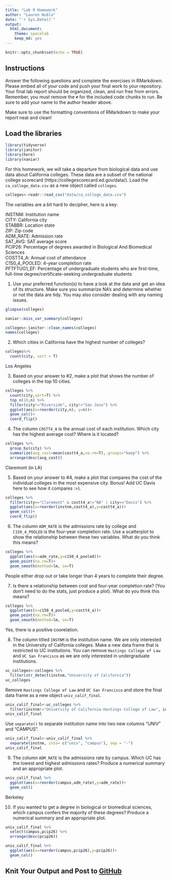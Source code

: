 ```yaml
---
title: "Lab 9 Homework"
author: "Lauren Nubla"
date: "`r Sys.Date()`"
output:
  html_document: 
    theme: spacelab
    keep_md: yes
---
```


```r
knitr::opts_chunk$set(echo = TRUE)
```

## Instructions
Answer the following questions and complete the exercises in RMarkdown. Please embed all of your code and push your final work to your repository. Your final lab report should be organized, clean, and run free from errors. Remember, you must remove the `#` for the included code chunks to run. Be sure to add your name to the author header above.  

Make sure to use the formatting conventions of RMarkdown to make your report neat and clean!  

## Load the libraries
```r
library(tidyverse)
library(janitor)
library(here)
library(naniar)
``` 

For this homework, we will take a departure from biological data and use data about California colleges. These data are a subset of the national college scorecard (https://collegescorecard.ed.gov/data/). Load the `ca_college_data.csv` as a new object called `colleges`.
```r
colleges<-readr::read_csv("data/ca_college_data.csv")
```

The variables are a bit hard to decipher, here is a key:  

INSTNM: Institution name  
CITY: California city  
STABBR: Location state  
ZIP: Zip code  
ADM_RATE: Admission rate  
SAT_AVG: SAT average score  
PCIP26: Percentage of degrees awarded in Biological And Biomedical Sciences  
COSTT4_A: Annual cost of attendance  
C150_4_POOLED: 4-year completion rate  
PFTFTUG1_EF: Percentage of undergraduate students who are first-time, full-time degree/certificate-seeking undergraduate students  

1. Use your preferred function(s) to have a look at the data and get an idea of its structure. Make sure you summarize NA's and determine whether or not the data are tidy. You may also consider dealing with any naming issues.
```r
glimpse(colleges)
```

```r
naniar::miss_var_summary(colleges)
```

```r
colleges<-janitor::clean_names(colleges)
names(colleges)
```

2. Which cities in California have the highest number of colleges?
```r
colleges%>%
  count(city, sort = T)
```
Los Angeles 

3. Based on your answer to #2, make a plot that shows the number of colleges in the top 10 cities.
```r
colleges %>% 
  count(city,sort=T) %>% 
  top_n(10,n) %>% 
  filter(city!="Riverside", city!="San Jose") %>% 
  ggplot(aes(x=reorder(city,n), y=n))+
  geom_col()+
  coord_flip()
```

4. The column `COSTT4_A` is the annual cost of each institution. Which city has the highest average cost? Where is it located?
```r
colleges %>% 
  group_by(city) %>% 
  summarize(avg_cost=mean(costt4_a,na.rm=T),.groups="keep") %>% 
  arrange(desc(avg_cost))
```
Claremont (in LA)

5. Based on your answer to #4, make a plot that compares the cost of the individual colleges in the most expensive city. Bonus! Add UC Davis here to see how it compares :>).
```r
colleges %>% 
  filter(city=="Claremont" & costt4_a!="NA" | city=="Davis") %>% 
  ggplot(aes(x=reorder(instnm,costt4_a),y=costt4_a))+
  geom_col()+
  coord_flip()
```

6. The column `ADM_RATE` is the admissions rate by college and `C150_4_POOLED` is the four-year completion rate. Use a scatterplot to show the relationship between these two variables. What do you think this means?
```r
colleges %>% 
  ggplot(aes(x=adm_rate,y=c150_4_pooled))+
  geom_point(na.rm=T)+ 
  geom_smooth(method=lm, se=T)
```
People either drop out or take longer than 4 years to complete their degree. 

7. Is there a relationship between cost and four-year completion rate? (You don't need to do the stats, just produce a plot). What do you think this means?
```r
colleges %>% 
  ggplot(aes(x=c150_4_pooled,y=costt4_a))+
  geom_point(na.rm=T)+
  geom_smooth(method=lm, se=T)
```
Yes, there is a positive coorelation. 

8. The column titled `INSTNM` is the institution name. We are only interested in the University of California colleges. Make a new data frame that is restricted to UC institutions. You can remove `Hastings College of Law` and `UC San Francisco` as we are only interested in undergraduate institutions.
```r
uc_colleges<-colleges %>% 
  filter(str_detect(instnm,"University of California"))
uc_colleges
```

Remove `Hastings College of Law` and `UC San Francisco` and store the final data frame as a new object `univ_calif_final`.
```r
univ_calif_final<-uc_colleges %>% 
  filter(instnm!="University of California-Hastings College of Law", instnm!="University of California-San Francisco")
univ_calif_final
```

Use `separate()` to separate institution name into two new columns "UNIV" and "CAMPUS".
```r
univ_calif_final<-univ_calif_final %>% 
  separate(instnm, into= c("univ", "campus"), sep = "-")
univ_calif_final
```

9. The column `ADM_RATE` is the admissions rate by campus. Which UC has the lowest and highest admissions rates? Produce a numerical summary and an appropriate plot.
```r
univ_calif_final %>% 
  ggplot(aes(x=reorder(campus,adm_rate),y=adm_rate))+
  geom_col()
```
Berkeley

10. If you wanted to get a degree in biological or biomedical sciences, which campus confers the majority of these degrees? Produce a numerical summary and an appropriate plot.
```r
univ_calif_final %>% 
  select(campus,pcip26) %>% 
  arrange(desc(pcip26))
```

```r
univ_calif_final %>% 
  ggplot(aes(x=reorder(campus,pcip26),y=pcip26))+
  geom_col()
```

## Knit Your Output and Post to [GitHub](https://github.com/FRS417-DataScienceBiologists)